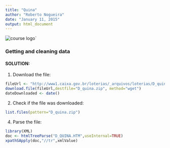 ```yaml
---
title: "Quina"
author: "Roberto Nogueira"
date: "January 11, 2015"
output: html_document
---
```


![course logo](images/getting_and_cleaning_data.jpg)`

### Getting and cleaning data

#### SOLUTION:
1. Download the file:
```r
fileUrl <- "http://www1.caixa.gov.br/loterias/_arquivos/loterias/D_quina.zip"
download.file(fileUrl,destfile="D_quina.zip", method="wget")
dateDownloaded <- date()
```

2. Check if the file was downloaded:
```r
list.files(pattern="D_quina.zip")
```

4. Parse the file:
```r
library(XML)
doc <- htmlTreeParse("D_QUINA.HTM",useInternal=TRUE)
xpathSApply(doc,"//tr",xmlValue)
```
